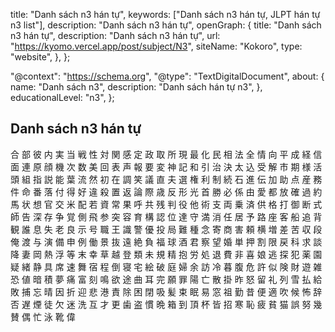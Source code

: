  title: "Danh sách n3 hán tự",
  keywords: ["Danh sách n3 hán tự, JLPT hán tự n3 list"],
  description: "Danh sách n3 hán tự",
  openGraph: {
    title: "Danh sách n3 hán tự",
    description: "Danh sách n3 hán tự",
    url: "https://kyomo.vercel.app/post/subject/N3",
    siteName: "Kokoro",
    type: "website",
  },
};

  "@context": "https://schema.org",
  "@type": "TextDigitalDocument",
  about: {
    name: "Danh sách n3",
    description: "Danh sách hán tự n3",
  },
  educationalLevel: "n3",
};

## Danh sách n3 hán tự

<Link href="/post/kanji/合">合</Link>
<Link href="/post/kanji/部">部</Link>
<Link href="/post/kanji/彼">彼</Link>
<Link href="/post/kanji/内">内</Link>
<Link href="/post/kanji/実">実</Link>
<Link href="/post/kanji/当">当</Link>
<Link href="/post/kanji/戦">戦</Link>
<Link href="/post/kanji/性">性</Link>
<Link href="/post/kanji/対">対</Link>
<Link href="/post/kanji/関">関</Link>
<Link href="/post/kanji/感">感</Link>
<Link href="/post/kanji/定">定</Link>
<Link href="/post/kanji/政">政</Link>
<Link href="/post/kanji/取">取</Link>
<Link href="/post/kanji/所">所</Link>
<Link href="/post/kanji/現">現</Link>
<Link href="/post/kanji/最">最</Link>
<Link href="/post/kanji/化">化</Link>
<Link href="/post/kanji/民">民</Link>
<Link href="/post/kanji/相">相</Link>
<Link href="/post/kanji/法">法</Link>
<Link href="/post/kanji/全">全</Link>
<Link href="/post/kanji/情">情</Link>
<Link href="/post/kanji/向">向</Link>
<Link href="/post/kanji/平">平</Link>
<Link href="/post/kanji/成">成</Link>
<Link href="/post/kanji/経">経</Link>
<Link href="/post/kanji/信">信</Link>
<Link href="/post/kanji/面">面</Link>
<Link href="/post/kanji/連">連</Link>
<Link href="/post/kanji/原">原</Link>
<Link href="/post/kanji/顔">顔</Link>
<Link href="/post/kanji/機">機</Link>
<Link href="/post/kanji/次">次</Link>
<Link href="/post/kanji/数">数</Link>
<Link href="/post/kanji/美">美</Link>
<Link href="/post/kanji/回">回</Link>
<Link href="/post/kanji/表">表</Link>
<Link href="/post/kanji/声">声</Link>
<Link href="/post/kanji/報">報</Link>
<Link href="/post/kanji/要">要</Link>
<Link href="/post/kanji/変">変</Link>
<Link href="/post/kanji/神">神</Link>
<Link href="/post/kanji/記">記</Link>
<Link href="/post/kanji/和">和</Link>
<Link href="/post/kanji/引">引</Link>
<Link href="/post/kanji/治">治</Link>
<Link href="/post/kanji/決">決</Link>
<Link href="/post/kanji/太">太</Link>
<Link href="/post/kanji/込">込</Link>
<Link href="/post/kanji/受">受</Link>
<Link href="/post/kanji/解">解</Link>
<Link href="/post/kanji/市">市</Link>
<Link href="/post/kanji/期">期</Link>
<Link href="/post/kanji/様">様</Link>
<Link href="/post/kanji/活">活</Link>
<Link href="/post/kanji/頭">頭</Link>
<Link href="/post/kanji/組">組</Link>
<Link href="/post/kanji/指">指</Link>
<Link href="/post/kanji/説">説</Link>
<Link href="/post/kanji/能">能</Link>
<Link href="/post/kanji/葉">葉</Link>
<Link href="/post/kanji/流">流</Link>
<Link href="/post/kanji/然">然</Link>
<Link href="/post/kanji/初">初</Link>
<Link href="/post/kanji/在">在</Link>
<Link href="/post/kanji/調">調</Link>
<Link href="/post/kanji/笑">笑</Link>
<Link href="/post/kanji/議">議</Link>
<Link href="/post/kanji/直">直</Link>
<Link href="/post/kanji/夫">夫</Link>
<Link href="/post/kanji/選">選</Link>
<Link href="/post/kanji/権">権</Link>
<Link href="/post/kanji/利">利</Link>
<Link href="/post/kanji/制">制</Link>
<Link href="/post/kanji/続">続</Link>
<Link href="/post/kanji/石">石</Link>
<Link href="/post/kanji/進">進</Link>
<Link href="/post/kanji/伝">伝</Link>
<Link href="/post/kanji/加">加</Link>
<Link href="/post/kanji/助">助</Link>
<Link href="/post/kanji/点">点</Link>
<Link href="/post/kanji/産">産</Link>
<Link href="/post/kanji/務">務</Link>
<Link href="/post/kanji/件">件</Link>
<Link href="/post/kanji/命">命</Link>
<Link href="/post/kanji/番">番</Link>
<Link href="/post/kanji/落">落</Link>
<Link href="/post/kanji/付">付</Link>
<Link href="/post/kanji/得">得</Link>
<Link href="/post/kanji/好">好</Link>
<Link href="/post/kanji/違">違</Link>
<Link href="/post/kanji/殺">殺</Link>
<Link href="/post/kanji/置">置</Link>
<Link href="/post/kanji/返">返</Link>
<Link href="/post/kanji/論">論</Link>
<Link href="/post/kanji/際">際</Link>
<Link href="/post/kanji/歳">歳</Link>
<Link href="/post/kanji/反">反</Link>
<Link href="/post/kanji/形">形</Link>
<Link href="/post/kanji/光">光</Link>
<Link href="/post/kanji/首">首</Link>
<Link href="/post/kanji/勝">勝</Link>
<Link href="/post/kanji/必">必</Link>
<Link href="/post/kanji/係">係</Link>
<Link href="/post/kanji/由">由</Link>
<Link href="/post/kanji/愛">愛</Link>
<Link href="/post/kanji/都">都</Link>
<Link href="/post/kanji/放">放</Link>
<Link href="/post/kanji/確">確</Link>
<Link href="/post/kanji/過">過</Link>
<Link href="/post/kanji/約">約</Link>
<Link href="/post/kanji/馬">馬</Link>
<Link href="/post/kanji/状">状</Link>
<Link href="/post/kanji/想">想</Link>
<Link href="/post/kanji/官">官</Link>
<Link href="/post/kanji/交">交</Link>
<Link href="/post/kanji/米">米</Link>
<Link href="/post/kanji/配">配</Link>
<Link href="/post/kanji/若">若</Link>
<Link href="/post/kanji/資">資</Link>
<Link href="/post/kanji/常">常</Link>
<Link href="/post/kanji/果">果</Link>
<Link href="/post/kanji/呼">呼</Link>
<Link href="/post/kanji/共">共</Link>
<Link href="/post/kanji/残">残</Link>
<Link href="/post/kanji/判">判</Link>
<Link href="/post/kanji/役">役</Link>
<Link href="/post/kanji/他">他</Link>
<Link href="/post/kanji/術">術</Link>
<Link href="/post/kanji/支">支</Link>
<Link href="/post/kanji/両">両</Link>
<Link href="/post/kanji/乗">乗</Link>
<Link href="/post/kanji/済">済</Link>
<Link href="/post/kanji/供">供</Link>
<Link href="/post/kanji/格">格</Link>
<Link href="/post/kanji/打">打</Link>
<Link href="/post/kanji/御">御</Link>
<Link href="/post/kanji/断">断</Link>
<Link href="/post/kanji/式">式</Link>
<Link href="/post/kanji/師">師</Link>
<Link href="/post/kanji/告">告</Link>
<Link href="/post/kanji/深">深</Link>
<Link href="/post/kanji/存">存</Link>
<Link href="/post/kanji/争">争</Link>
<Link href="/post/kanji/覚">覚</Link>
<Link href="/post/kanji/側">側</Link>
<Link href="/post/kanji/飛">飛</Link>
<Link href="/post/kanji/参">参</Link>
<Link href="/post/kanji/突">突</Link>
<Link href="/post/kanji/容">容</Link>
<Link href="/post/kanji/育">育</Link>
<Link href="/post/kanji/構">構</Link>
<Link href="/post/kanji/認">認</Link>
<Link href="/post/kanji/位">位</Link>
<Link href="/post/kanji/達">達</Link>
<Link href="/post/kanji/守">守</Link>
<Link href="/post/kanji/満">満</Link>
<Link href="/post/kanji/消">消</Link>
<Link href="/post/kanji/任">任</Link>
<Link href="/post/kanji/居">居</Link>
<Link href="/post/kanji/予">予</Link>
<Link href="/post/kanji/路">路</Link>
<Link href="/post/kanji/座">座</Link>
<Link href="/post/kanji/客">客</Link>
<Link href="/post/kanji/船">船</Link>
<Link href="/post/kanji/追">追</Link>
<Link href="/post/kanji/背">背</Link>
<Link href="/post/kanji/観">観</Link>
<Link href="/post/kanji/誰">誰</Link>
<Link href="/post/kanji/息">息</Link>
<Link href="/post/kanji/失">失</Link>
<Link href="/post/kanji/老">老</Link>
<Link href="/post/kanji/良">良</Link>
<Link href="/post/kanji/示">示</Link>
<Link href="/post/kanji/号">号</Link>
<Link href="/post/kanji/職">職</Link>
<Link href="/post/kanji/王">王</Link>
<Link href="/post/kanji/識">識</Link>
<Link href="/post/kanji/警">警</Link>
<Link href="/post/kanji/優">優</Link>
<Link href="/post/kanji/投">投</Link>
<Link href="/post/kanji/局">局</Link>
<Link href="/post/kanji/難">難</Link>
<Link href="/post/kanji/種">種</Link>
<Link href="/post/kanji/念">念</Link>
<Link href="/post/kanji/寄">寄</Link>
<Link href="/post/kanji/商">商</Link>
<Link href="/post/kanji/害">害</Link>
<Link href="/post/kanji/頼">頼</Link>
<Link href="/post/kanji/横">横</Link>
<Link href="/post/kanji/増">増</Link>
<Link href="/post/kanji/差">差</Link>
<Link href="/post/kanji/苦">苦</Link>
<Link href="/post/kanji/収">収</Link>
<Link href="/post/kanji/段">段</Link>
<Link href="/post/kanji/俺">俺</Link>
<Link href="/post/kanji/渡">渡</Link>
<Link href="/post/kanji/与">与</Link>
<Link href="/post/kanji/演">演</Link>
<Link href="/post/kanji/備">備</Link>
<Link href="/post/kanji/申">申</Link>
<Link href="/post/kanji/例">例</Link>
<Link href="/post/kanji/働">働</Link>
<Link href="/post/kanji/景">景</Link>
<Link href="/post/kanji/抜">抜</Link>
<Link href="/post/kanji/遠">遠</Link>
<Link href="/post/kanji/絶">絶</Link>
<Link href="/post/kanji/負">負</Link>
<Link href="/post/kanji/福">福</Link>
<Link href="/post/kanji/球">球</Link>
<Link href="/post/kanji/酒">酒</Link>
<Link href="/post/kanji/君">君</Link>
<Link href="/post/kanji/察">察</Link>
<Link href="/post/kanji/望">望</Link>
<Link href="/post/kanji/婚">婚</Link>
<Link href="/post/kanji/単">単</Link>
<Link href="/post/kanji/押">押</Link>
<Link href="/post/kanji/割">割</Link>
<Link href="/post/kanji/限">限</Link>
<Link href="/post/kanji/戻">戻</Link>
<Link href="/post/kanji/科">科</Link>
<Link href="/post/kanji/求">求</Link>
<Link href="/post/kanji/談">談</Link>
<Link href="/post/kanji/降">降</Link>
<Link href="/post/kanji/妻">妻</Link>
<Link href="/post/kanji/岡">岡</Link>
<Link href="/post/kanji/熱">熱</Link>
<Link href="/post/kanji/浮">浮</Link>
<Link href="/post/kanji/等">等</Link>
<Link href="/post/kanji/末">末</Link>
<Link href="/post/kanji/幸">幸</Link>
<Link href="/post/kanji/草">草</Link>
<Link href="/post/kanji/越">越</Link>
<Link href="/post/kanji/登">登</Link>
<Link href="/post/kanji/類">類</Link>
<Link href="/post/kanji/未">未</Link>
<Link href="/post/kanji/規">規</Link>
<Link href="/post/kanji/精">精</Link>
<Link href="/post/kanji/抱">抱</Link>
<Link href="/post/kanji/労">労</Link>
<Link href="/post/kanji/処">処</Link>
<Link href="/post/kanji/退">退</Link>
<Link href="/post/kanji/費">費</Link>
<Link href="/post/kanji/非">非</Link>
<Link href="/post/kanji/喜">喜</Link>
<Link href="/post/kanji/娘">娘</Link>
<Link href="/post/kanji/逃">逃</Link>
<Link href="/post/kanji/探">探</Link>
<Link href="/post/kanji/犯">犯</Link>
<Link href="/post/kanji/薬">薬</Link>
<Link href="/post/kanji/園">園</Link>
<Link href="/post/kanji/疑">疑</Link>
<Link href="/post/kanji/緒">緒</Link>
<Link href="/post/kanji/静">静</Link>
<Link href="/post/kanji/具">具</Link>
<Link href="/post/kanji/席">席</Link>
<Link href="/post/kanji/速">速</Link>
<Link href="/post/kanji/舞">舞</Link>
<Link href="/post/kanji/宿">宿</Link>
<Link href="/post/kanji/程">程</Link>
<Link href="/post/kanji/倒">倒</Link>
<Link href="/post/kanji/寝">寝</Link>
<Link href="/post/kanji/宅">宅</Link>
<Link href="/post/kanji/絵">絵</Link>
<Link href="/post/kanji/破">破</Link>
<Link href="/post/kanji/庭">庭</Link>
<Link href="/post/kanji/婦">婦</Link>
<Link href="/post/kanji/余">余</Link>
<Link href="/post/kanji/訪">訪</Link>
<Link href="/post/kanji/冷">冷</Link>
<Link href="/post/kanji/暮">暮</Link>
<Link href="/post/kanji/腹">腹</Link>
<Link href="/post/kanji/危">危</Link>
<Link href="/post/kanji/許">許</Link>
<Link href="/post/kanji/似">似</Link>
<Link href="/post/kanji/険">険</Link>
<Link href="/post/kanji/財">財</Link>
<Link href="/post/kanji/遊">遊</Link>
<Link href="/post/kanji/雑">雑</Link>
<Link href="/post/kanji/恐">恐</Link>
<Link href="/post/kanji/値">値</Link>
<Link href="/post/kanji/暗">暗</Link>
<Link href="/post/kanji/積">積</Link>
<Link href="/post/kanji/夢">夢</Link>
<Link href="/post/kanji/痛">痛</Link>
<Link href="/post/kanji/富">富</Link>
<Link href="/post/kanji/刻">刻</Link>
<Link href="/post/kanji/鳴">鳴</Link>
<Link href="/post/kanji/欲">欲</Link>
<Link href="/post/kanji/途">途</Link>
<Link href="/post/kanji/曲">曲</Link>
<Link href="/post/kanji/耳">耳</Link>
<Link href="/post/kanji/完">完</Link>
<Link href="/post/kanji/願">願</Link>
<Link href="/post/kanji/罪">罪</Link>
<Link href="/post/kanji/陽">陽</Link>
<Link href="/post/kanji/亡">亡</Link>
<Link href="/post/kanji/散">散</Link>
<Link href="/post/kanji/掛">掛</Link>
<Link href="/post/kanji/昨">昨</Link>
<Link href="/post/kanji/怒">怒</Link>
<Link href="/post/kanji/留">留</Link>
<Link href="/post/kanji/礼">礼</Link>
<Link href="/post/kanji/列">列</Link>
<Link href="/post/kanji/雪">雪</Link>
<Link href="/post/kanji/払">払</Link>
<Link href="/post/kanji/給">給</Link>
<Link href="/post/kanji/敗">敗</Link>
<Link href="/post/kanji/捕">捕</Link>
<Link href="/post/kanji/忘">忘</Link>
<Link href="/post/kanji/晴">晴</Link>
<Link href="/post/kanji/因">因</Link>
<Link href="/post/kanji/折">折</Link>
<Link href="/post/kanji/迎">迎</Link>
<Link href="/post/kanji/悲">悲</Link>
<Link href="/post/kanji/港">港</Link>
<Link href="/post/kanji/責">責</Link>
<Link href="/post/kanji/除">除</Link>
<Link href="/post/kanji/困">困</Link>
<Link href="/post/kanji/閉">閉</Link>
<Link href="/post/kanji/吸">吸</Link>
<Link href="/post/kanji/髪">髪</Link>
<Link href="/post/kanji/束">束</Link>
<Link href="/post/kanji/眠">眠</Link>
<Link href="/post/kanji/易">易</Link>
<Link href="/post/kanji/窓">窓</Link>
<Link href="/post/kanji/祖">祖</Link>
<Link href="/post/kanji/勤">勤</Link>
<Link href="/post/kanji/昔">昔</Link>
<Link href="/post/kanji/便">便</Link>
<Link href="/post/kanji/適">適</Link>
<Link href="/post/kanji/吹">吹</Link>
<Link href="/post/kanji/候">候</Link>
<Link href="/post/kanji/怖">怖</Link>
<Link href="/post/kanji/辞">辞</Link>
<Link href="/post/kanji/否">否</Link>
<Link href="/post/kanji/遅">遅</Link>
<Link href="/post/kanji/煙">煙</Link>
<Link href="/post/kanji/徒">徒</Link>
<Link href="/post/kanji/欠">欠</Link>
<Link href="/post/kanji/迷">迷</Link>
<Link href="/post/kanji/洗">洗</Link>
<Link href="/post/kanji/互">互</Link>
<Link href="/post/kanji/才">才</Link>
<Link href="/post/kanji/更">更</Link>
<Link href="/post/kanji/歯">歯</Link>
<Link href="/post/kanji/盗">盗</Link>
<Link href="/post/kanji/慣">慣</Link>
<Link href="/post/kanji/晩">晩</Link>
<Link href="/post/kanji/箱">箱</Link>
<Link href="/post/kanji/到">到</Link>
<Link href="/post/kanji/頂">頂</Link>
<Link href="/post/kanji/杯">杯</Link>
<Link href="/post/kanji/皆">皆</Link>
<Link href="/post/kanji/招">招</Link>
<Link href="/post/kanji/寒">寒</Link>
<Link href="/post/kanji/恥">恥</Link>
<Link href="/post/kanji/疲">疲</Link>
<Link href="/post/kanji/貧">貧</Link>
<Link href="/post/kanji/猫">猫</Link>
<Link href="/post/kanji/誤">誤</Link>
<Link href="/post/kanji/努">努</Link>
<Link href="/post/kanji/幾">幾</Link>
<Link href="/post/kanji/賛">賛</Link>
<Link href="/post/kanji/偶">偶</Link>
<Link href="/post/kanji/忙">忙</Link>
<Link href="/post/kanji/泳">泳</Link>
<Link href="/post/kanji/靴">靴</Link>
<Link href="/post/kanji/偉">偉</Link>